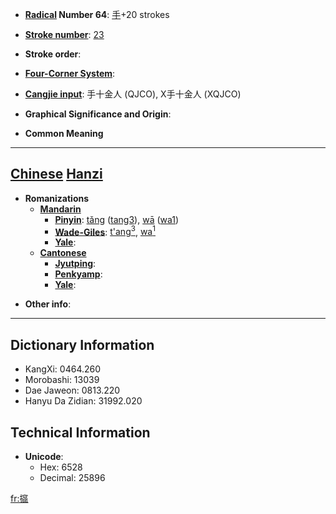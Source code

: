 * '''[[Wiktionary:Chinese radical index| Radical]] Number 64''': [[Wiktionary:Chinese radical index 手|手]]+20 strokes

* '''[[Wiktionary:Chinese total strokes index|Stroke number]]''': [[Wiktionary:Chinese total strokes index 23|23]]

* '''Stroke order''': 

* '''[[Wiktionary:Chinese four corner index|Four-Corner System]]''': 

* '''[[Wiktionary:Chinese Cangjie index|Cangjie input]]''': 手十金人 (QJCO), X手十金人 (XQJCO)

* '''Graphical Significance and Origin''': 

* '''Common Meaning'''

----

== [[Chinese]] [[Hanzi]] ==

* '''Romanizations'''
** '''[[Mandarin]]'''
*** '''[[Pinyin]]''': [[tǎng]] ([[tang3]]), [[wā]] ([[wa1]])
*** '''[[Wade-Giles]]''': [[t'ang3|t'ang<sup>3</sup>]], [[wa1|wa<sup>1</sup>]]
*** '''[[Yale]]''': 
** '''[[Cantonese]]'''
*** '''[[Jyutping]]''':
*** '''[[Penkyamp]]''': 
*** '''[[Yale]]''': 

* '''Other info''': 

----

== Dictionary Information ==

* KangXi: 0464.260
* Morobashi: 13039
* Dae Jaweon: 0813.220
* Hanyu Da Zidian: 31992.020

== Technical Information ==

* '''Unicode''':
** Hex: 6528
** Decimal: 25896

[[fr:攨]]